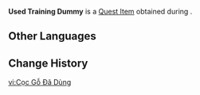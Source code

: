 {{Item Infobox
|id           = 100627
|image        = Item Training Dummy.png
|type         = Quest Items
|description  = A wooden stake of very common design. It doesn't seem special in any way, other than its slightly smaller bulk. It bears some signs of use, and might have been moved here from elsewhere.
|source1      = Obtained during [[Vortex's Wake]]
}}
'''Used Training Dummy''' is a [[Quest Item]] obtained during {{Quest|Vortex's Wake}}.

==Other Languages==
{{Other Languages
|default_hidden = 1
|en      = Used Training Dummy
|zhs     = 使用过的木桩
|zhs_rm  = Shǐyòng Guò de Mùzhuāng
|zht     = 使用過的木樁
|zht_rm  = Shǐyòng Guò de Mùzhuāng
|ja      = 古い杭
|ja_rm   = Furui Kui
|ko      = 사용했던 말뚝
|ko_rm   = Sayonghaettteon Malttuk
|es      = Maniquí usado
|fr      = Mannequin usé
|ru      = Потрёпанное чучело
|th      = หุ่นไม้สำหรับฝึกซ้อมที่ใช้แล้ว
|th_rm   = 
|vi      = Cọc Gỗ Đã Dùng
|de      = Benutzter Holzpfahl
|id      = Boneka Latihan Bekas
|pt      = Manequim de Treino Usado
|tr      = Kullanılmış Talim Hedefi
|it      = Manichino d'addestramento usato
}}

==Change History==
{{Change History|1.1}}

[[vi:Cọc Gỗ Đã Dùng]]